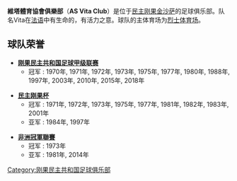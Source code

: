 {{Football club infobox
| clubname  = 維塔
| image     = 
| fullname  = 维塔体育协会俱乐部
| nickname  = 
| founded   = 1935年
| ground    = [[烈士体育场|烈士体育场]]<br>[[民主刚果|民主刚果]],[[金沙萨|金沙萨]]
| capacity  = 75,000
| chairman  = 
| manager   = 
| league    = [[剛果民主共和國足球甲級聯賽|剛果民主共和國足球甲級聯賽]]
| season    = 2017–18
| position  = 剛果民主甲，第 1 位
| pattern_la1=|pattern_b1=|pattern_ra1=
| leftarm1=ffffff|body1=ffffff|rightarm1=ffffff|shorts1=ffffff|socks1=ffffff
| pattern_la2=|pattern_b2=|pattern_ra2=
| leftarm2=FFFFFF|body2=FFFFFF|rightarm2=FFFFFF|shorts2=ffffff|socks2=ffffff
}}

'''維塔體育協會俱樂部'''（'''AS Vita Club'''）是位于[[民主刚果|民主刚果]][[金沙萨|金沙萨]]的足球俱乐部。队名Vita在[[法语|法语]]中有生命的，有活力之意。球队的主体育场为[[烈士体育场|烈士体育场]]。

== 球队荣誉 ==
*'''[[刚果民主共和国足球甲级联赛|刚果民主共和国足球甲级联赛]]'''
**冠军 : 1970年, 1971年, 1972年, 1973年, 1975年, 1977年, 1980年, 1988年, 1997年, 2003年, 2010年, 2015年, 2018年

*'''[[民主刚果杯|民主刚果杯]]'''
**冠军 : 1971年, 1972年, 1973年, 1975年, 1977年, 1981年, 1982年, 1983年, 2001年
**亚军 : 1984年, 1997年

*'''[[非洲冠軍聯賽|非洲冠軍聯賽]]'''
**冠军 : 1973年
**亚军 : 1981年, 2014年

[[Category:刚果民主共和国足球俱乐部|Category:刚果民主共和国足球俱乐部]]